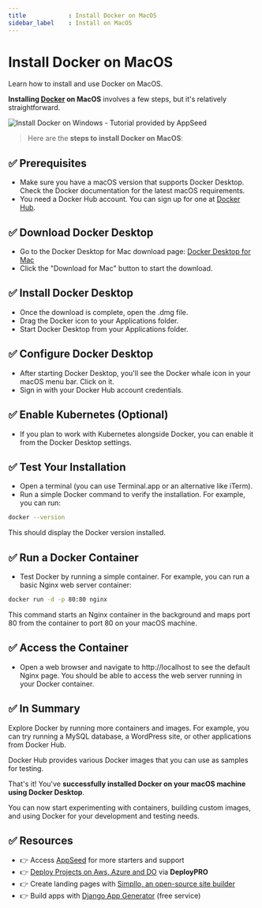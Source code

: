 ```yaml
---
title            : Install Docker on MacOS
sidebar_label    : Install on MacOS
---
```


# Install Docker on MacOS

<SubHeading>Learn how to install and use Docker on MacOS.</SubHeading>

**Installing [Docker](https://www.docker.com/) on MacOS** involves a few steps, but it's relatively straightforward. 

![Install Docker on Windows - Tutorial provided by AppSeed](https://github-production-user-asset-6210df.s3.amazonaws.com/51070104/268558520-a87dbf5e-83a8-4daf-9b10-8417b58c60e1.png)

> Here are the **steps to install Docker on MacOS**:

## ✅ **Prerequisites**

- Make sure you have a macOS version that supports Docker Desktop. Check the Docker documentation for the latest macOS requirements.
- You need a Docker Hub account. You can sign up for one at [Docker Hub](https://hub.docker.com/).

## ✅ **Download Docker Desktop**

- Go to the Docker Desktop for Mac download page: [Docker Desktop for Mac](https://www.docker.com/products/docker-desktop)
- Click the "Download for Mac" button to start the download.

## ✅ **Install Docker Desktop**

- Once the download is complete, open the .dmg file.
- Drag the Docker icon to your Applications folder.
- Start Docker Desktop from your Applications folder.

## ✅ **Configure Docker Desktop**

- After starting Docker Desktop, you'll see the Docker whale icon in your macOS menu bar. Click on it.
- Sign in with your Docker Hub account credentials.

## ✅ **Enable Kubernetes (Optional)**

- If you plan to work with Kubernetes alongside Docker, you can enable it from the Docker Desktop settings.

## ✅ **Test Your Installation**

- Open a terminal (you can use Terminal.app or an alternative like iTerm).
- Run a simple Docker command to verify the installation. For example, you can run:
```sh
docker --version
```

This should display the Docker version installed.

## ✅ **Run a Docker Container**

- Test Docker by running a simple container. For example, you can run a basic Nginx web server container:
```sh
docker run -d -p 80:80 nginx
```

This command starts an Nginx container in the background and maps port 80 from the container to port 80 on your macOS machine.

## ✅ **Access the Container**

- Open a web browser and navigate to http://localhost to see the default Nginx page. You should be able to access the web server running in your Docker container.

## ✅ In Summary

Explore Docker by running more containers and images. For example, you can try running a MySQL database, a WordPress site, or other applications from Docker Hub. 

Docker Hub provides various Docker images that you can use as samples for testing.

That's it! You've **successfully installed Docker on your macOS machine using Docker Desktop**. 

You can now start experimenting with containers, building custom images, and using Docker for your development and testing needs.

## ✅ Resources

- 👉 Access [AppSeed](https://appseed.us/) for more starters and support 
- 👉 [Deploy Projects on Aws, Azure and DO](https://www.docs.deploypro.dev/) via **DeployPRO**
- 👉 Create landing pages with [Simpllo, an open-source site builder](https://www.simpllo.com/)
- 👉 Build apps with [Django App Generator](https://app-generator.dev/django/) (free service)

